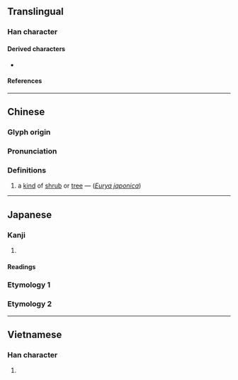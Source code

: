 {{character info}}
==Translingual==

===Han character===
{{Han char|rn=75|rad=木|as=05|sn=9|four=48927|canj=DOII|ids=⿰木令}}

====Derived characters====
* {{l|mul|[[𪝎]]}}

====References====
{{Han ref|kx=0518.060|dkj=14601|dj=0906.080|hdz=21186.070|uh=67C3}}

----

==Chinese==
{{zh-forms}}

===Glyph origin===
{{Han etym}}

===Pronunciation===
{{zh-pron
|m=líng
|c=ling4
|mc=y
|oc=y
|ma=
|cat=pn
}}

===Definitions===
{{zh-hanzi}}

# a [[kind]] of [[shrub]] or [[tree]] — (''[[w:Eurya japonica|Eurya japonica]]'')

----

==Japanese==

===Kanji===
{{ja-kanji|grade=|rs=木05}}

# {{rfdef|ja|sort=木05}}

====Readings====
{{ja-readings
|goon=りょう
|kanon=れい
|kun=ひさかき-
}}

===Etymology 1===
{{ja-kanjitab|ひさかき|yomi=k}}
{{ja-see|ひさかき}}

===Etymology 2===
{{ja-kanjitab|ひさぎ|yomi=k}}
{{ja-see|ひさぎ}}

----

==Vietnamese==

===Han character===
{{vi-readings|rs=木05|reading=rành}}

# {{rfdef|vi|sort=木05}}